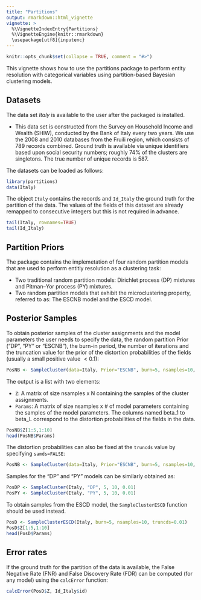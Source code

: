 ```yaml
---
title: "Partitions"
output: rmarkdown::html_vignette
vignette: >
  %\VignetteIndexEntry{Partitions}
  %\VignetteEngine{knitr::rmarkdown}
  \usepackage[utf8]{inputenc}
---
```


```r
knitr::opts_chunk$set(collapse = TRUE, comment = "#>")
```

This vignette shows how to use the partitions package to perform entity resolution with categorical variables using partition-based Bayesian clustering models.

## Datasets

The data set *Italy* is available to the user after the packaged is installed. 

* This data set is constructed from the Survey on Household Income and Wealth (SHIW), conducted by the Bank of Italy every two years. We use the 2008 and 2010 databases
from the Fruili region, which consists of 789 records combined. Ground truth is available via unique
identifiers based upon social security numbers; roughly 74% of the clusters are singletons. The true number of unique records is 587.

The datasets can be loaded as follows:
```r
library(partitions)
data(Italy)
```
The object `Italy` contains the records and `Id_Italy` the ground truth for the partition of the data. The values of the fields of this dataset are already remapped to consecutive integers but this is not required in advance.

```r
tail(Italy, rownames=TRUE)
tail(Id_Italy)
```

## Partition Priors

The package contains the implemetation of four random partition models that are used to perform entitiy resolution as a clustering task: 

* Two traditional random partition models: Dirichlet process (DP) mixtures and Pitman–Yor process (PY) mixtures. 
* Two random partition models that exhibit the microclustering property, referred to as: The ESCNB model and the ESCD model.

## Posterior Samples

To obtain posterior samples of the cluster assignments and the model parameters the user needs to specify the data, the random partition Prior ("DP", "PY" or "ESCNB"), the burn-in period, the number of iterations and the truncation value for the prior of the distortion probabilities of the fields (usually a small positive value $< 0.1$): 

```r
PosNB <- SampleCluster(data=Italy, Prior="ESCNB", burn=5, nsamples=10, truncds=0.01)
```

The output is a list with two elements: 

* `Z`: A matrix of size nsamples x N containing the samples of the cluster assignments.
* `Params`: A matrix of size nsamples x # of model parameters containing the samples of the model parameters. The columns named beta_1 to beta_L  correspond to the distortion probabilities of the fields in the data.

```r
PosNB$Z[1:5,1:10]
head(PosNB$Params)
```

The distortion probabilities can also be fixed at the `truncds` value by specifying `samds=FALSE`:

```r
PosNB <- SampleCluster(data=Italy, Prior="ESCNB", burn=5, nsamples=10, truncds=0.01, samds = FALSE)
```

Samples for the "DP" and "PY" models can be similarly obtained as:

```r
PosDP <- SampleCluster(Italy, "DP", 5, 10, 0.01)
PosPY <- SampleCluster(Italy, "PY", 5, 10, 0.01)
```

To obtain samples from the ESCD model, the `SampleClusterESCD` function should be used instead.
```r
PosD <- SampleClusterESCD(Italy, burn=5, nsamples=10, truncds=0.01)
PosD$Z[1:5,1:10]
head(PosD$Params)
```

## Error rates 

If the ground truth for the partition of the data is available, the False Negative Rate (FNR) and False Discovery Rate (FDR) can be computed (for any model) using the `calcError` function:
```r
calcError(PosD$Z, Id_Italy$id)
```

